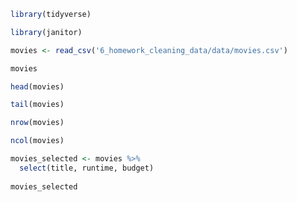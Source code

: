 
```r
library(tidyverse)
```
```r
library(janitor)
```

```r
movies <- read_csv('6_homework_cleaning_data/data/movies.csv')

movies

```

```r
head(movies)

tail(movies)

nrow(movies)

ncol(movies)
```

```r
movies_selected <- movies %>% 
  select(title, runtime, budget) 
  
movies_selected
```

```r

```

